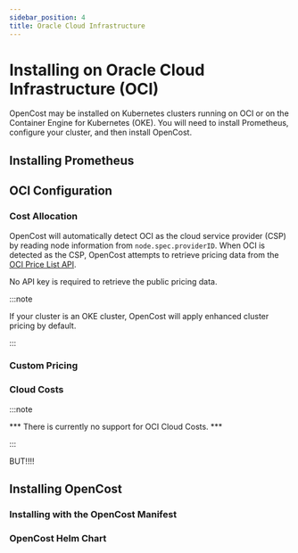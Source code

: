 ```yaml
---
sidebar_position: 4
title: Oracle Cloud Infrastructure
---
```


# Installing on Oracle Cloud Infrastructure (OCI)

OpenCost may be installed on Kubernetes clusters running on OCI or on the Container Engine for Kubernetes (OKE). You will need to install Prometheus, configure your cluster, and then install OpenCost.

## Installing Prometheus

<InstallPrometheus/>

<CustomPrometheus/>

## OCI Configuration

### Cost Allocation

OpenCost will automatically detect OCI as the cloud service provider (CSP) by reading node information from `node.spec.providerID`. When OCI is detected as the CSP, OpenCost attempts to retrieve pricing data from the [OCI Price List API](https://docs.oracle.com/en-us/iaas/Content/GSG/Tasks/signingup_topic-Estimating_Costs.htm#accessing_list_pricing).

No API key is required to retrieve the public pricing data.

:::note

If your cluster is an OKE cluster, OpenCost will apply enhanced cluster pricing by default.

:::

### Custom Pricing

### Cloud Costs

:::note

*** There is currently no support for OCI Cloud Costs. ***

:::

BUT!!!!

## Installing OpenCost

### Installing with the OpenCost Manifest

### OpenCost Helm Chart
